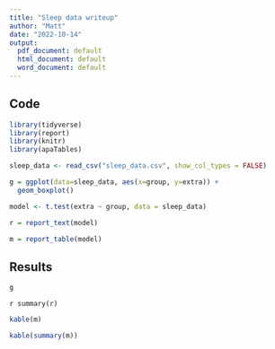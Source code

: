 ```yaml
---
title: "Sleep data writeup"
author: "Matt"
date: "2022-10-14"
output:
  pdf_document: default
  html_document: default
  word_document: default
---
```


## Code 

```r
library(tidyverse)
library(report)
library(knitr)
library(apaTables)
```


```r
sleep_data <- read_csv("sleep_data.csv", show_col_types = FALSE)
```

```r
g = ggplot(data=sleep_data, aes(x=group, y=extra)) +
  geom_boxplot()
```

```r
model <- t.test(extra ~ group, data = sleep_data)
```

```r
r = report_text(model)
```

```r
m = report_table(model)
```


## Results

```r
g
```


`r summary(r)`



```r
kable(m)
```

```r
kable(summary(m))
```

